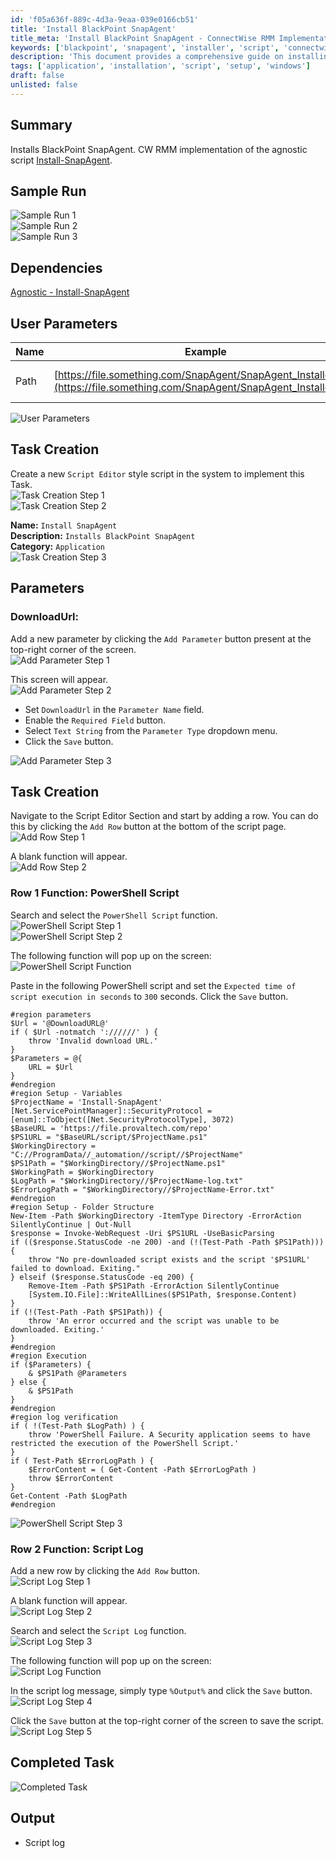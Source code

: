 ```yaml
---
id: 'f05a636f-889c-4d3a-9eaa-039e0166cb51'
title: 'Install BlackPoint SnapAgent'
title_meta: 'Install BlackPoint SnapAgent - ConnectWise RMM Implementation'
keywords: ['blackpoint', 'snapagent', 'installer', 'script', 'connectwise']
description: 'This document provides a comprehensive guide on installing BlackPoint SnapAgent through ConnectWise RMM using an agnostic script. It includes sample runs, user parameters, task creation steps, and detailed PowerShell scripting instructions.'
tags: ['application', 'installation', 'script', 'setup', 'windows']
draft: false
unlisted: false
---
```

## Summary

Installs BlackPoint SnapAgent. CW RMM implementation of the agnostic script [Install-SnapAgent](https://proval.itglue.com/DOC-5078775-16179603).

## Sample Run

![Sample Run 1](../../../static/img/Install-SnapAgent/image_1.png)  
![Sample Run 2](../../../static/img/Install-SnapAgent/image_2.png)  
![Sample Run 3](../../../static/img/Install-SnapAgent/image_3.png)  

## Dependencies

[Agnostic - Install-SnapAgent](https://proval.itglue.com/DOC-5078775-16179603)  

## User Parameters

| Name | Example | Required | Type | Description |
|------|---------|----------|------|-------------|
| Path | [https://file.something.com/SnapAgent/SnapAgent_Installer.exe](https://file.something.com/SnapAgent/SnapAgent_Installer.exe) | True | Text String | Download URL for the installer. |

![User Parameters](../../../static/img/Install-SnapAgent/image_4.png)  

## Task Creation

Create a new `Script Editor` style script in the system to implement this Task.  
![Task Creation Step 1](../../../static/img/Install-SnapAgent/image_5.png)  
![Task Creation Step 2](../../../static/img/Install-SnapAgent/image_6.png)  

**Name:** `Install SnapAgent`  
**Description:** `Installs BlackPoint SnapAgent`  
**Category:** `Application`  
![Task Creation Step 3](../../../static/img/Install-SnapAgent/image_7.png)  

## Parameters

### DownloadUrl:

Add a new parameter by clicking the `Add Parameter` button present at the top-right corner of the screen.  
![Add Parameter Step 1](../../../static/img/Install-SnapAgent/image_8.png)  

This screen will appear.  
![Add Parameter Step 2](../../../static/img/Install-SnapAgent/image_9.png)  

- Set `DownloadUrl` in the `Parameter Name` field.
- Enable the `Required Field` button.
- Select `Text String` from the `Parameter Type` dropdown menu.
- Click the `Save` button.

![Add Parameter Step 3](../../../static/img/Install-SnapAgent/image_10.png)  

## Task Creation

Navigate to the Script Editor Section and start by adding a row. You can do this by clicking the `Add Row` button at the bottom of the script page.  
![Add Row Step 1](../../../static/img/Install-SnapAgent/image_11.png)  

A blank function will appear.  
![Add Row Step 2](../../../static/img/Install-SnapAgent/image_12.png)  

### Row 1 Function: PowerShell Script

Search and select the `PowerShell Script` function.  
![PowerShell Script Step 1](../../../static/img/Install-SnapAgent/image_13.png)  
![PowerShell Script Step 2](../../../static/img/Install-SnapAgent/image_14.png)  

The following function will pop up on the screen:  
![PowerShell Script Function](../../../static/img/Install-SnapAgent/image_15.png)  

Paste in the following PowerShell script and set the `Expected time of script execution in seconds` to `300` seconds. Click the `Save` button.

```
#region parameters
$Url = '@DownloadURL@'
if ( $Url -notmatch '://////' ) {
    throw 'Invalid download URL.'
}
$Parameters = @{
    URL = $Url
}
#endregion
#region Setup - Variables
$ProjectName = 'Install-SnapAgent'
[Net.ServicePointManager]::SecurityProtocol = [enum]::ToObject([Net.SecurityProtocolType], 3072)
$BaseURL = 'https://file.provaltech.com/repo'
$PS1URL = "$BaseURL/script/$ProjectName.ps1"
$WorkingDirectory = "C://ProgramData//_automation//script//$ProjectName"
$PS1Path = "$WorkingDirectory//$ProjectName.ps1"
$WorkingPath = $WorkingDirectory
$LogPath = "$WorkingDirectory//$ProjectName-log.txt"
$ErrorLogPath = "$WorkingDirectory//$ProjectName-Error.txt"
#endregion
#region Setup - Folder Structure
New-Item -Path $WorkingDirectory -ItemType Directory -ErrorAction SilentlyContinue | Out-Null
$response = Invoke-WebRequest -Uri $PS1URL -UseBasicParsing
if (($response.StatusCode -ne 200) -and (!(Test-Path -Path $PS1Path))) {
    throw "No pre-downloaded script exists and the script '$PS1URL' failed to download. Exiting."
} elseif ($response.StatusCode -eq 200) {
    Remove-Item -Path $PS1Path -ErrorAction SilentlyContinue
    [System.IO.File]::WriteAllLines($PS1Path, $response.Content)
}
if (!(Test-Path -Path $PS1Path)) {
    throw 'An error occurred and the script was unable to be downloaded. Exiting.'
}
#endregion
#region Execution
if ($Parameters) {
    & $PS1Path @Parameters
} else {
    & $PS1Path
}
#endregion
#region log verification
if ( !(Test-Path $LogPath) ) {
    throw 'PowerShell Failure. A Security application seems to have restricted the execution of the PowerShell Script.'
}
if ( Test-Path $ErrorLogPath ) {
    $ErrorContent = ( Get-Content -Path $ErrorLogPath )
    throw $ErrorContent
}
Get-Content -Path $LogPath
#endregion
```

![PowerShell Script Step 3](../../../static/img/Install-SnapAgent/image_16.png)  

### Row 2 Function: Script Log

Add a new row by clicking the `Add Row` button.  
![Script Log Step 1](../../../static/img/Install-SnapAgent/image_17.png)  

A blank function will appear.  
![Script Log Step 2](../../../static/img/Install-SnapAgent/image_18.png)  

Search and select the `Script Log` function.  
![Script Log Step 3](../../../static/img/Install-SnapAgent/image_19.png)  

The following function will pop up on the screen:  
![Script Log Function](../../../static/img/Install-SnapAgent/image_20.png)  

In the script log message, simply type `%Output%` and click the `Save` button.  
![Script Log Step 4](../../../static/img/Install-SnapAgent/image_21.png)  

Click the `Save` button at the top-right corner of the screen to save the script.  
![Script Log Step 5](../../../static/img/Install-SnapAgent/image_22.png)  

## Completed Task

![Completed Task](../../../static/img/Install-SnapAgent/image_23.png)  

## Output

- Script log











